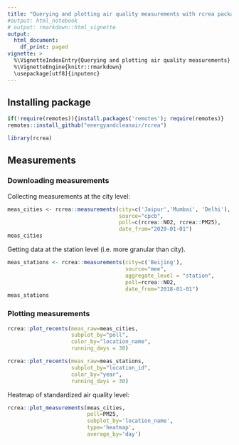 ```yaml
---
title: "Querying and plotting air quality measurements with rcrea package"
#output: html_notebook
# output: rmarkdown::html_vignette
output:
  html_document:
    df_print: paged
vignette: >
  %\VignetteIndexEntry{Querying and plotting air quality measurements}
  %\VignetteEngine{knitr::rmarkdown}
  \usepackage[utf8]{inputenc}
---
```


## Installing package
```r
if(!require(remotes)){install.packages('remotes'); require(remotes)}
remotes::install_github("energyandcleanair/rcrea")
```
```r
library(rcrea)
```


## Measurements
### Downloading measurements
Collecting measurements at the city level:
```r
meas_cities <- rcrea::measurements(city=c('Jaipur','Mumbai', 'Delhi'),
                                   source="cpcb",
                                   poll=c(rcrea::NO2, rcrea::PM25),
                                   date_from="2020-01-01")
meas_cities
```

Getting data at the station level (i.e. more granular than city).
```r
meas_stations <- rcrea::measurements(city=c('Beijing'),
                                     source="mee",
                                     aggregate_level = "station",
                                     poll=rcrea::NO2,
                                     date_from="2018-01-01")
meas_stations
```


### Plotting measurements


```r
rcrea::plot_recents(meas_raw=meas_cities,
                    subplot_by="poll",
                    color_by="location_name",
                    running_days = 30)
```
```r
rcrea::plot_recents(meas_raw=meas_stations,
                    subplot_by="location_id",
                    color_by="year",
                    running_days = 30)
```

Heatmap of standardized air quality level:
```r
rcrea::plot_measurements(meas_cities,
                         poll=PM25,
                         subplot_by='location_name',
                         type='heatmap',
                         average_by='day')
```

